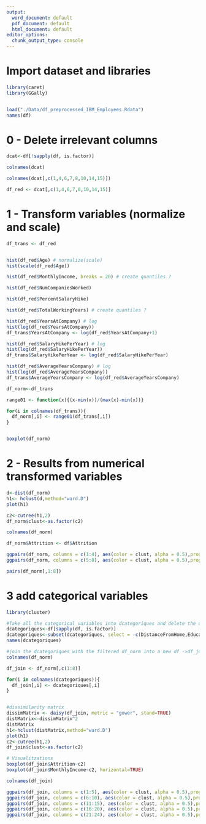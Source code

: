 ```yaml
---
output:
  word_document: default
  pdf_document: default
  html_document: default
editor_options:
  chunk_output_type: console
---
```


# Import dataset and libraries

```r
library(caret)
library(GGally)


load("./Data/df_preprocessed_IBM_Employees.Rdata") 
names(df) 

```

# 0 - Delete irrelevant columns

```r

dcat<-df[!sapply(df, is.factor)]

colnames(dcat)

colnames(dcat[,c(1,4,6,7,8,10,14,15)])

df_red <- dcat[,c(1,4,6,7,8,10,14,15)]

```

# 1 - Transform variables (normalize and scale)

```r

df_trans <- df_red


hist(df_red$Age) # normalize(scale)
hist(scale(df_red$Age))

hist(df_red$MonthlyIncome, breaks = 20) # create quantiles ?

hist(df_red$NumCompaniesWorked) 

hist(df_red$PercentSalaryHike) 

hist(df_red$TotalWorkingYears) # create quantiles ? 

hist(df_red$YearsAtCompany) # log 
hist(log(df_red$YearsAtCompany))
df_trans$YearsAtCompany <- log(df_red$YearsAtCompany+1)

hist(df_red$SalaryHikePerYear) # log 
hist(log(df_red$SalaryHikePerYear))
df_trans$SalaryHikePerYear <- log(df_red$SalaryHikePerYear)

hist(df_red$AverageYearsCompany) # log 
hist(log(df_red$AverageYearsCompany))
df_trans$AverageYearsCompany <- log(df_red$AverageYearsCompany)

df_norm<-df_trans

range01 <- function(x){(x-min(x))/(max(x)-min(x))}

for(i in colnames(df_trans)){
  df_norm[,i] <- range01(df_trans[,i])
}


boxplot(df_norm)

```

# 2 - Results from numerical transformed variables

```r


d<-dist(df_norm) 
h1<- hclust(d,method="ward.D")
plot(h1)

c2<-cutree(h1,2)
df_norm$clust<-as.factor(c2)

colnames(df_norm)

df_norm$Attrition <- df$Attrition

ggpairs(df_norm, columns = c(1:4), aes(color = clust, alpha = 0.5),progress = FALSE)
ggpairs(df_norm, columns = c(5:8), aes(color = clust, alpha = 0.5),progress = FALSE)

pairs(df_norm[,1:8])


```

# 3 add categorical variables

```r
library(cluster)

#Take all the categorical variables into dcategoriques and delete the usless variables
dcategoriques<-df[sapply(df, is.factor)]
dcategoriques<-subset(dcategoriques, select = -c(DistanceFromHome,Education, EducationField, JobLevel, JobRole))
names(dcategoriques)

#join the dcategoriques with the filtered df_norm into a new df ->df_join
colnames(df_norm)

df_join <- df_norm[,c(1:8)]

for(i in colnames(dcategoriques)){
  df_join[,i] <- dcategoriques[,i]  
}


#dissimilarity matrix
dissimMatrix <- daisy(df_join, metric = "gower", stand=TRUE)
distMatrix<-dissimMatrix^2
distMatrix
h1<-hclust(distMatrix,method="ward.D")
plot(h1) 
c2<-cutree(h1,2)
df_join$clust<-as.factor(c2)

# Visualitzations
boxplot(df_join$Attrition~c2)
boxplot(df_join$MonthlyIncome~c2, horizontal=TRUE)

colnames(df_join)

ggpairs(df_join, columns = c(1:5), aes(color = clust, alpha = 0.5),progress = FALSE)
ggpairs(df_join, columns = c(6:10), aes(color = clust, alpha = 0.5),progress = FALSE)
ggpairs(df_join, columns = c(11:15), aes(color = clust, alpha = 0.5),progress = FALSE)
ggpairs(df_join, columns = c(16:20), aes(color = clust, alpha = 0.5),progress = FALSE)
ggpairs(df_join, columns = c(21:24), aes(color = clust, alpha = 0.5),progress = FALSE)

```
